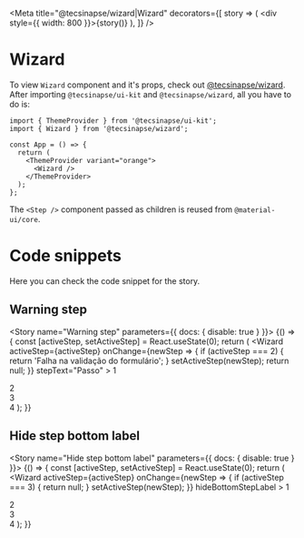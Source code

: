 
<Meta
  title="@tecsinapse/wizard|Wizard"
  decorators={[
    story => (
      <DivFlex>
        <div style={{ width: 800 }}>{story()}</div>
      </DivFlex>
    ),
  ]}
/>

# Wizard

To view `Wizard` component and it's props, check out [@tecsinapse/wizard](https://github.com/tecsinapse/wizard).
After importing `@tecsinapse/ui-kit` and `@tecsinapse/wizard`, all you have to do is:

```
import { ThemeProvider } from '@tecsinapse/ui-kit';
import { Wizard } from '@tecsinapse/wizard';

const App = () => {
  return (
    <ThemeProvider variant="orange">
      <Wizard />
    </ThemeProvider>
  );
};
```

The `<Step />` component passed as children is reused from `@material-ui/core`.

# Code snippets

Here you can check the code snippet for the story.

## Warning step

<Story name="Warning step" parameters={{ docs: { disable: true } }}>
  {() => {
    const [activeStep, setActiveStep] = React.useState(0);
    return (
      <Wizard
        activeStep={activeStep}
        onChange={newStep => {
          if (activeStep === 2) {
            return 'Falha na validação do formulário';
          }
          setActiveStep(newStep);
          return null;
        }}
        stepText="Passo"
      >
        <Step title="Step 1">1</Step>
        <Step title="Step 2">
          <div>2</div>
        </Step>
        <Step title="Step 3" warningText="Preencheu todos os dados do usuário?">
          <div>3</div>
        </Step>
        <Step title="Step 4">4</Step>
      </Wizard>
    );
  }}
</Story>

<Source id="tecsinapse-wizard-wizard--warning-step" />

## Hide step bottom label

<Story name="Hide step bottom label" parameters={{ docs: { disable: true } }}>
  {() => {
    const [activeStep, setActiveStep] = React.useState(0);
    return (
      <Wizard
        activeStep={activeStep}
        onChange={newStep => {
          if (activeStep === 3) {
            return null;
          }
          setActiveStep(newStep);
        }}
        hideBottomStepLabel
      >
        <Step title="Step 1">1</Step>
        <Step title="Step 2">
          <div>2</div>
        </Step>
        <Step title="Step 3" warningText="Preencheu todos os dados do usuário?">
          <div>3</div>
        </Step>
        <Step title="Step 4">4</Step>
      </Wizard>
    );
  }}
</Story>

<Source id="tecsinapse-wizard-wizard--hide-step-bottom-label" />
